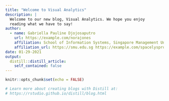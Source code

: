 ```yaml
---
title: "Welcome to Visual Analytics"
description: |
  Welcome to our new blog, Visual Analytics. We hope you enjoy 
  reading what we have to say!
author:
  - name: Gabriella Pauline Djojosaputro
    url: https://example.com/norajones
    affiliation: School of Information Systems, Singapore Management University
    affiliation_url: https://smu.edu.sg https://example.com/spacelysprokets
date: 01-29-2021
output:
  distill::distill_article:
    self_contained: false
---
```


```r
knitr::opts_chunk$set(echo = FALSE)

# Learn more about creating blogs with Distill at:
# https://rstudio.github.io/distill/blog.html

```



